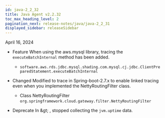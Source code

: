 ```yaml
---
id: java-2_2_32
title: Java Agent v2.2.32
toc_max_heading_level: 2
pagination_next: release-notes/java/java-2_2_31
displayed_sidebar: releaseSidebar
---
```


April 16, 2024

- <Status>Feature</Status> When using the aws.mysql library, tracing the <code>executeBatchInternal</code> method has been added.

  - <code>software.aws.rds.jdbc.mysql.shading.com.mysql.cj.jdbc.ClientPreparedStatement.executeBatchInternal</code>

- <Status>Changed</Status> Modified to trace in Spring-boot-2.7.x to enable linked tracing even when you implemented the NettyRoutingFilter class.

  - Class NettyRoutingFilter <code>org.springframework.cloud.gateway.filter.NettyRoutingFilter</code>

- <Status>Deprecate</Status> In <Cmdname sid="side_agentsConfiguration" className="uitext" /> &amp;gt; <Cmdname sid="side_environmentVariable" className="uitext" />, stopped collecting the <code>jvm.uptime</code> data.


<DownloadJava ver="2.2.32" />
